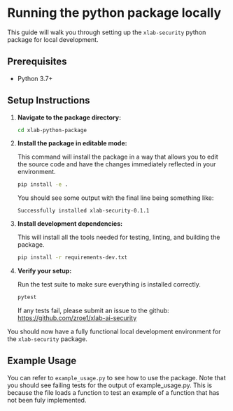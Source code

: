 # Running the python package locally

This guide will walk you through setting up the `xlab-security` python package for local development.

## Prerequisites

- Python 3.7+

## Setup Instructions

1.  **Navigate to the package directory:**

    ```bash
    cd xlab-python-package
    ```

2.  **Install the package in editable mode:**

    This command will install the package in a way that allows you to edit the source code and have the changes immediately reflected in your environment.

    ```bash
    pip install -e .
    ```

    You should see some output with the final line being something like:

    ```
    Successfully installed xlab-security-0.1.1
    ```

3.  **Install development dependencies:**

    This will install all the tools needed for testing, linting, and building the package.

    ```bash
    pip install -r requirements-dev.txt
    ```

4.  **Verify your setup:**

    Run the test suite to make sure everything is installed correctly.

    ```bash
    pytest
    ```

    If any tests fail, please submit an issue to the github: https://github.com/zroe1/xlab-ai-security

You should now have a fully functional local development environment for the `xlab-security` package.

## Example Usage

You can refer to `example_usage.py` to see how to use the package. Note that you should see failing tests for the output of example_usage.py.
This is because the file loads a function to test an example of a function that has not been fuly implemented.
